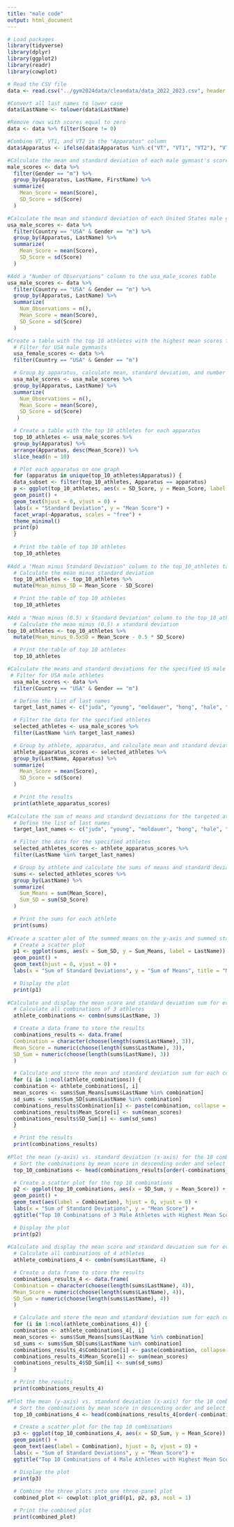```yaml
---
title: "male code"
output: html_document
---
```


```r
# Load packages
library(tidyverse)
library(dplyr)
library(ggplot2)
library(readr)
library(cowplot)
```
```r
# Read the CSV file
data <- read.csv("../gym2024data/cleandata/data_2022_2023.csv", header = TRUE)

#Convert all last names to lower case
data$LastName <- tolower(data$LastName)

#Remove rows with scores equal to zero
data <- data %>% filter(Score != 0)

#Combine VT, VT1, and VT2 in the "Apparatus" column
data$Apparatus <- ifelse(data$Apparatus %in% c("VT", "VT1", "VT2"), "VT", data$Apparatus)

#Calculate the mean and standard deviation of each male gymnast's score for each apparatus
male_scores <- data %>%
  filter(Gender == "m") %>%
  group_by(Apparatus, LastName, FirstName) %>%
  summarize(
    Mean_Score = mean(Score),
    SD_Score = sd(Score)
  )

#Calculate the mean and standard deviation of each United States male gymnast's score for each apparatus
usa_male_scores <- data %>%
  filter(Country == "USA" & Gender == "m") %>%
  group_by(Apparatus, LastName) %>%
  summarize(
    Mean_Score = mean(Score),
    SD_Score = sd(Score)
  )

#Add a "Number of Observations" column to the usa_male_scores table
usa_male_scores <- data %>%
  filter(Country == "USA" & Gender == "m") %>%
  group_by(Apparatus, LastName) %>%
  summarize(
    Num_Observations = n(),
    Mean_Score = mean(Score),
    SD_Score = sd(Score)
  )

#Create a table with the top 10 athletes with the highest mean scores for each apparatus and to plot each apparatus on separate graphs
  # Filter for USA male gymnasts
  usa_female_scores <- data %>%
  filter(Country == "USA" & Gender == "m")

  # Group by apparatus, calculate mean, standard deviation, and number of observations
  usa_male_scores <- usa_male_scores %>%
  group_by(Apparatus, LastName) %>%
  summarize(
    Num_Observations = n(),
    Mean_Score = mean(Score),
    SD_Score = sd(Score)
   )

  # Create a table with the top 10 athletes for each apparatus
  top_10_athletes <- usa_male_scores %>%
  group_by(Apparatus) %>%
  arrange(Apparatus, desc(Mean_Score)) %>%
  slice_head(n = 10)

  # Plot each apparatus on one graph
  for (apparatus in unique(top_10_athletes$Apparatus)) {
  data_subset <- filter(top_10_athletes, Apparatus == apparatus)
  p <- ggplot(top_10_athletes, aes(x = SD_Score, y = Mean_Score, label = LastName)) +
  geom_point() +
  geom_text(hjust = 0, vjust = 0) +
  labs(x = "Standard Deviation", y = "Mean Score") +
  facet_wrap(~Apparatus, scales = "free") +
  theme_minimal()
  print(p)
  }
  
  # Print the table of top 10 athletes
  top_10_athletes
  
#Add a "Mean minus Standard Deviation" column to the top_10_athletes table
  # Calculate the mean minus standard deviation
  top_10_athletes <- top_10_athletes %>%
  mutate(Mean_minus_SD = Mean_Score - SD_Score)

  # Print the table of top 10 athletes
  top_10_athletes
  
#Add a "Mean minus (0.5) x Standard Deviation" column to the top_10_athletes table
  # Calculate the mean minus (0.5) x standard deviation
top_10_athletes <- top_10_athletes %>%
  mutate(Mean_minus_0.5xSD = Mean_Score - 0.5 * SD_Score)

  # Print the table of top 10 athletes
  top_10_athletes

#Calculate the means and standard deviations for the specified US male athletes across all apparatuses
 # Filter for USA male athletes
  usa_male_scores <- data %>%
  filter(Country == "USA" & Gender == "m")

  # Define the list of last names
  target_last_names <- c("juda", "young", "moldauer", "hong", "hale", "malone", "whittenburg", "loos", "bock", "walker")

  # Filter the data for the specified athletes
  selected_athletes <- usa_male_scores %>%
  filter(LastName %in% target_last_names)

  # Group by athlete, apparatus, and calculate mean and standard deviation
  athlete_apparatus_scores <- selected_athletes %>%
  group_by(LastName, Apparatus) %>%
  summarize(
    Mean_Score = mean(Score),
    SD_Score = sd(Score)
  )

  # Print the results
  print(athlete_apparatus_scores)
  
#Calculate the sum of means and standard deviations for the targeted athletes from the athlete_apparatus_scores table
  # Define the list of last names
  target_last_names <- c("juda", "young", "moldauer", "hong", "hale", "malone", "whittenburg", "loos", "bock", "walker")

  # Filter the data for the specified athletes
  selected_athletes_scores <- athlete_apparatus_scores %>%
  filter(LastName %in% target_last_names)

  # Group by athlete and calculate the sums of means and standard deviations
  sums <- selected_athletes_scores %>%
  group_by(LastName) %>%
  summarize(
    Sum_Means = sum(Mean_Score),
    Sum_SD = sum(SD_Score)
  )

  # Print the sums for each athlete
  print(sums)
  
#Create a scatter plot of the summed means on the y-axis and summed standard deviations on the x-axis
  # Create a scatter plot
  p1 <- ggplot(sums, aes(x = Sum_SD, y = Sum_Means, label = LastName)) +
  geom_point() +
  geom_text(hjust = 0, vjust = 0) +
  labs(x = "Sum of Standard Deviations", y = "Sum of Means", title = "Male All-Around Candidates")

  # Display the plot
  print(p1)
  
#Calculate and display the mean score and standard deviation sum for every combination of 3 athletes from the sums table
  # Calculate all combinations of 3 athletes
  athlete_combinations <- combn(sums$LastName, 3)

  # Create a data frame to store the results
  combinations_results <- data.frame(
  Combination = character(choose(length(sums$LastName), 3)),
  Mean_Score = numeric(choose(length(sums$LastName), 3)),
  SD_Sum = numeric(choose(length(sums$LastName), 3))
  )

  # Calculate and store the mean and standard deviation sum for each combination
  for (i in 1:ncol(athlete_combinations)) {
  combination <- athlete_combinations[, i]
  mean_scores <- sums$Sum_Means[sums$LastName %in% combination]
  sd_sums <- sums$Sum_SD[sums$LastName %in% combination]
  combinations_results$Combination[i] <- paste(combination, collapse = ", ")
  combinations_results$Mean_Score[i] <- sum(mean_scores)
  combinations_results$SD_Sum[i] <- sum(sd_sums)
  }

  # Print the results
  print(combinations_results)
  
#Plot the mean (y-axis) vs. standard deviation (x-axis) for the 10 combinations with the highest mean score from the combinations_results table
  # Sort the combinations by mean score in descending order and select the top 10
  top_10_combinations <- head(combinations_results[order(-combinations_results$Mean_Score), ], 10)

  # Create a scatter plot for the top 10 combinations
  p2 <- ggplot(top_10_combinations, aes(x = SD_Sum, y = Mean_Score)) +
  geom_point() +
  geom_text(aes(label = Combination), hjust = 0, vjust = 0) +
  labs(x = "Sum of Standard Deviations", y = "Mean Score") +
  ggtitle("Top 10 Combinations of 3 Male Athletes with Highest Mean Score")

  # Display the plot
  print(p2)
  
#Calculate and display the mean score and standard deviation sum for every combination of 4 athletes from the sums table
  # Calculate all combinations of 4 athletes
  athlete_combinations_4 <- combn(sums$LastName, 4)

  # Create a data frame to store the results
  combinations_results_4 <- data.frame(
  Combination = character(choose(length(sums$LastName), 4)),
  Mean_Score = numeric(choose(length(sums$LastName), 4)),
  SD_Sum = numeric(choose(length(sums$LastName), 4))
  )

  # Calculate and store the mean and standard deviation sum for each combination
  for (i in 1:ncol(athlete_combinations_4)) {
  combination <- athlete_combinations_4[, i]
  mean_scores <- sums$Sum_Means[sums$LastName %in% combination]
  sd_sums <- sums$Sum_SD[sums$LastName %in% combination]
  combinations_results_4$Combination[i] <- paste(combination, collapse = ", ")
  combinations_results_4$Mean_Score[i] <- sum(mean_scores)
  combinations_results_4$SD_Sum[i] <- sum(sd_sums)
  }

  # Print the results
  print(combinations_results_4)
  
#Plot the mean (y-axis) vs. standard deviation (x-axis) for the 10 combinations with the highest mean score from the combinations_results_4 table
  # Sort the combinations by mean score in descending order and select the top 10
  top_10_combinations_4 <- head(combinations_results_4[order(-combinations_results_4$Mean_Score), ], 10)

  # Create a scatter plot for the top 10 combinations
  p3 <- ggplot(top_10_combinations_4, aes(x = SD_Sum, y = Mean_Score)) +
  geom_point() +
  geom_text(aes(label = Combination), hjust = 0, vjust = 0) +
  labs(x = "Sum of Standard Deviations", y = "Mean Score") +
  ggtitle("Top 10 Combinations of 4 Male Athletes with Highest Mean Score")

  # Display the plot
  print(p3)
  
  # Combine the three plots into one three-panel plot
  combined_plot <- cowplot::plot_grid(p1, p2, p3, ncol = 1)

  # Print the combined plot
  print(combined_plot)
```